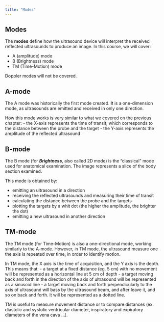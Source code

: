```yaml
---
title: "Modes"
---
```


## Modes

The **modes** define how the ultrasound device will interpret the received reflected ultrasounds to produce an image. In this course, we will cover:

- A (amplitude) mode
- B (Brightness) mode
- TM (Time-Motion) mode

Doppler modes will not be covered.

## A-mode

The A mode was historically the first mode created. It is a one-dimension mode, as ultrasounds are emitted and received in only one direction.

How this mode works is very similar to what we covered on the previous chapter:
- the X-axis represents the time of transit, which corresponds to the distance between the probe and the target
- the Y-axis represents the amplitude of the reflected ultrasound

## B-mode

The B mode (for ***Brightness***, also called 2D mode) is the "classical" mode used for anatomical examination. The image represents a slice of the body section examined.

This mode is obtained by:

- emitting an ultrasound in a direction
- receiving the reflected ultrasounds and measuring their time of transit
- calculating the distance between the probe and the targets
- plotting the targets by a whit dot (the higher the amplitude, the brighter the dot)
- emitting a new ultrasound in another direction

## TM-mode

The TM mode (for Time-Motion) is also a one-directional mode, working similarly to the A-mode. However, in TM mode, the ultrasound measure one the axis is repeated over time, in order to identify motion.

In TM mode, the X axis is the time of acquisition, and the Y axis is the depth. This means that:
- a target at a fixed distance (eg. 5 cm) with no movement will be represented as a horizontal line at 5 cm of depth
- a target moving back and forth in the direction of the axis of ultrasound will be represented as a sinusoïd line
- a target moving back and forth perpendicularly to the axis of ultrasound will bass by the ultrasound beam, and after leave it, and so on back and forth. It will be represented as a dotted line.

TM is useful to measure movement distance or to compare distances (ex. diastolic and systolic ventricular diameter, inspiratory and expiratory diameters of the vena cava ...).
